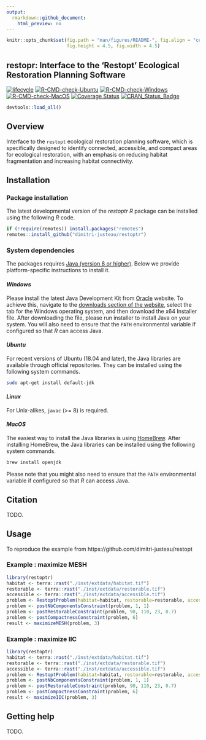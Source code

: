 ```yaml
---
output:
  rmarkdown::github_document:
    html_preview: no
---
```


```r
knitr::opts_chunk$set(fig.path = "man/figures/README-", fig.align = "center",
                      fig.height = 4.5, fig.width = 4.5)
```

<!--- README.md is generated from README.Rmd. Please edit that file -->

## restopr: Interface to the 'Restopt' Ecological Restoration Planning Software

[![lifecycle](https://img.shields.io/badge/Lifecycle-experimental-orange.svg)](https://lifecycle.r-lib.org/articles/stages.html)
[![R-CMD-check-Ubuntu](https://img.shields.io/github/workflow/status/dimitri-justeau/restoptr/Ubuntu/master.svg?label=Ubuntu)](https://github.com/dimitri-justeau/restoptr/actions)
[![R-CMD-check-Windows](https://img.shields.io/github/workflow/status/dimitri-justeau/restoptr/Windows/master.svg?label=Windows)](https://github.com/dimitri-justeau/restoptr/actions)
[![R-CMD-check-MacOS](https://img.shields.io/github/workflow/status/dimitri-justeau/restoptr/Mac%20OSX/master.svg?label=MacOS)](https://github.com/dimitri-justeau/restoptr/actions)
[![Coverage Status](https://codecov.io/github/dimitri-justeau/restoptr/coverage.svg?branch=master)](https://codecov.io/github/dimitri-justeau/restoptr?branch=master)
[![CRAN_Status_Badge](http://www.r-pkg.org/badges/version/restoptr)](https://CRAN.R-project.org/package=restoptr)

```r
devtools::load_all()
```

## Overview

Interface to the `restopt` ecological restoration planning software, which is specifically designed to identify connected, accessible, and compact areas for ecological restoration, with an emphasis on reducing habitat fragmentation and increasing habitat connectivity.

## Installation

### Package installation

The latest developmental version of the _restoptr R_ package can be installed using the following _R_ code.

```r
if (!require(remotes)) install.packages("remotes")
remotes::install_github("dimitri-justeau/restoptr")
```

### System dependencies

The packages requires [Java (version 8 or higher)](https://www.java.com/). Below we provide platform-specific instructions to install it.

#### _Windows_

Please install the latest Java Development Kit from [Oracle](www.oracle.com) website. To achieve this, navigate to the [downloads section of the website](https://www.oracle.com/java/technologies/javase-downloads.html), select the tab for the Windows operating system, and then download the x64 Installer file. After downloading the file, please run installer to install Java on your system. You will also need to ensure that the `PATH` environmental variable if configured so that _R_ can access Java.

#### _Ubuntu_

For recent versions of Ubuntu (18.04 and later), the Java libraries are available through official repositories. They can be installed using the following system commands.

```bash
sudo apt-get install default-jdk
```

#### _Linux_

For Unix-alikes, `javac` (>= 8) is required.

#### _MacOS_

The easiest way to install the Java libraries is using [HomeBrew](https://brew.sh/). After installing HomeBrew, the Java libraries can be installed using the following system commands.

```bash
brew install openjdk
```

Please note that you might also need to ensure that the `PATH` environmental variable if configured so that _R_ can access Java.

## Citation

TODO.

## Usage

To reproduce the example from https://github.com/dimitri-justeau/restopt

### Example : maximize MESH

```r
library(restoptr)
habitat <- terra::rast("./inst/extdata/habitat.tif")
restorable <- terra::rast("./inst/extdata/restorable.tif")
accessible <- terra::rast("./inst/extdata/accessible.tif")
problem <- RestoptProblem(habitat=habitat, restorable=restorable, accessible=accessible)
problem <- postNbComponentsConstraint(problem, 1, 1)
problem <- postRestorableConstraint(problem, 90, 110, 23, 0.7)
problem <- postCompactnessConstraint(problem, 6)
result <- maximizeMESH(problem, 3)
```

### Example : maximize IIC

```r
library(restoptr)
habitat <- terra::rast("./inst/extdata/habitat.tif")
restorable <- terra::rast("./inst/extdata/restorable.tif")
accessible <- terra::rast("./inst/extdata/accessible.tif")
problem <- RestoptProblem(habitat=habitat, restorable=restorable, accessible=accessible)
problem <- postNbComponentsConstraint(problem, 1, 1)
problem <- postRestorableConstraint(problem, 90, 110, 23, 0.7)
problem <- postCompactnessConstraint(problem, 6)
result <- maximizeIIC(problem, 3)
```

## Getting help

TODO.
